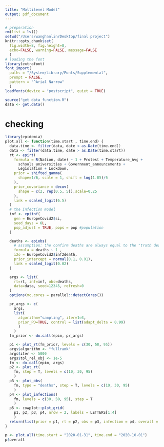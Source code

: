 ```yaml
---
title: "Moltilevel Model"
output: pdf_document
---
```


```r
# preperation
rm(list = ls())
setwd("/Users/wanghanlin/Desktop/final project")
knitr::opts_chunk$set(
  fig.width=8, fig.height=8,
  echo=FALSE, warning=FALSE, message=FALSE
  )
# loading the font
library(extrafont)
font_import(
  paths = "/System/Library/Fonts/Supplemental",
  prompt = FALSE,
  pattern = "^Arial Narrow"
  )
loadfonts(device = "postscript", quiet = TRUE)
```


```r
source("get data function.R")
data <- get.data()
```




# checking
```r
library(epidemia)
plot.all <- function(time.start , time.end) {
  data.time <- filter(data, date < as.Date(time.end))
  data <- filter(data.time, date > as.Date(time.start))
  rt <- epirt(
    formula = R(Nation, date) ~ 1 + Protest + Temperature_Avg +
      schools_universities + Government_announcements +
      Legislation + Lockdown,
    prior = shifted_gamma(
      shape=1/6, scale = 1, shift = log(1.05)/6
    ),
    prior_covariance = decov(
      shape = c(2, rep(0.5, 5)),scale=0.25
    ),
    link = scaled_logit(6.5)
  )
  # the infection model 
  inf <- epiinf(
    gen = EuropeCovid2$si, 
    seed_days = 6L,
    pop_adjust = TRUE, pops = pop #population
  )

  deaths <- epiobs(
    # assumption: the confirm deaths are always equal to the "truth deaths"
    formula = deaths ~ 1 ,
    i2o = EuropeCovid2$inf2death, 
    prior_intercept = normal(0.1, 0.01),
    link = scaled_logit(0.02)
  )

  args <- list(
    rt=rt, inf=inf, obs=deaths, 
    data=data, seed=12345, refresh=0
  )
  options(mc.cores = parallel::detectCores())

  pr_args <- c(
    args, 
    list(
      algorithm="sampling", iter=1e3, 
      prior_PD=TRUE, control = list(adapt_delta = 0.99)
      )
    )
  fm_prior <- do.call(epim, pr_args)

  p1 <- plot_rt(fm_prior, levels = c(30, 50, 95))
  args$algorithm <- "fullrank"
  args$iter <- 5000
  args$tol_rel_obj <- 1e-5
  fm <- do.call(epim, args)
  p2 <- plot_rt(
    fm, step = T, levels = c(10, 30, 95)
    )
  p3 <- plot_obs(
    fm, type = "deaths", step = T, levels = c(10, 30, 95)
    )
  p4 <- plot_infections(
    fm, levels = c(30, 50, 95), step = T
    )
  p5 <- cowplot::plot_grid(
    p1, p2, p3, p4, nrow = 2, labels = LETTERS[1:4]
    )
  return(list(prior = p1, rt = p2, obs = p3, infection = p4, overall = p5))
}
```


```r
p <- plot.all(time.start = "2020-01-31", time.end = "2020-10-01")
p$overall
```






